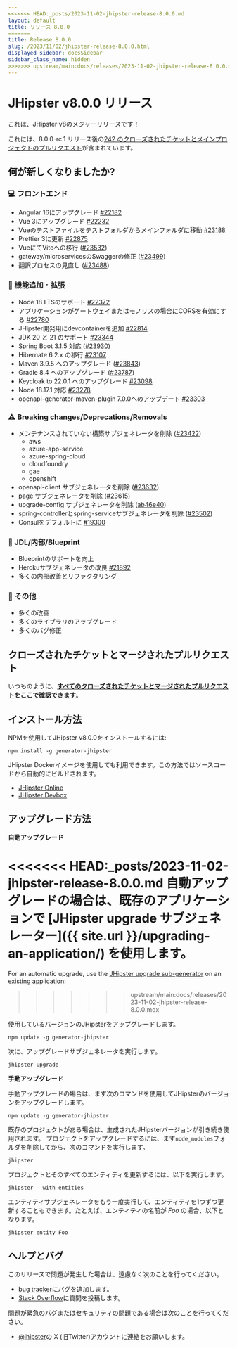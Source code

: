 ```yaml
---
<<<<<<< HEAD:_posts/2023-11-02-jhipster-release-8.0.0.md
layout: default
title: リリース 8.0.0
=======
title: Release 8.0.0
slug: /2023/11/02/jhipster-release-8.0.0.html
displayed_sidebar: docsSidebar
sidebar_class_name: hidden
>>>>>>> upstream/main:docs/releases/2023-11-02-jhipster-release-8.0.0.mdx
---
```


# JHipster v8.0.0 リリース

これは、JHipster v8のメジャーリリースです！

これには、8.0.0-rc.1 リリース後の[242 のクローズされたチケットとメインプロジェクトのプルリクエスト](https://github.com/jhipster/generator-jhipster/issues?q=is:closed+milestone:8.0.0)が含まれています。

## 何が新しくなりましたか?

### :computer: フロントエンド

- Angular 16にアップグレード [#22182](https://github.com/jhipster/generator-jhipster/pull/22182)
- Vue 3にアップグレード [#22232](https://github.com/jhipster/generator-jhipster/pull/22232)
- Vueのテストファイルをテストフォルダからメインフォルダに移動 [#23188](https://github.com/jhipster/generator-jhipster/pull/23188)
- Prettier 3に更新 [#22875](https://github.com/jhipster/generator-jhipster/pull/22875)
- VueにてViteへの移行 ([#23532](https://github.com/jhipster/generator-jhipster/pull/23532))
- gateway/microservicesのSwaggerの修正 ([#23499](https://github.com/jhipster/generator-jhipster/pull/23499))
- 翻訳プロセスの見直し ([#23488](https://github.com/jhipster/generator-jhipster/pull/23488))

### :gem: 機能追加・拡張

- Node 18 LTSのサポート [#22372](https://github.com/jhipster/generator-jhipster/pull/22372)
- アプリケーションがゲートウェイまたはモノリスの場合にCORSを有効にする [#22780](https://github.com/jhipster/generator-jhipster/pull/22780)
- JHipster開発用にdevcontainerを追加 [#22814](https://github.com/jhipster/generator-jhipster/pull/22814)
- JDK 20 と 21 のサポート [#23344](https://github.com/jhipster/generator-jhipster/pull/23344)
- Spring Boot 3.1.5 対応 ([#23930](https://github.com/jhipster/generator-jhipster/pull/23930))
- Hibernate 6.2.x の移行 [#23107](https://github.com/jhipster/generator-jhipster/pull/23107)
- Maven 3.9.5 へのアップグレード ([#23843](https://github.com/jhipster/generator-jhipster/pull/23843))
- Gradle 8.4 へのアップグレード ([#23787](https://github.com/jhipster/generator-jhipster/pull/23787))
- Keycloak to 22.0.1 へのアップグレード [#23098](https://github.com/jhipster/generator-jhipster/pull/23098)
- Node 18.17.1 対応 [#23278](https://github.com/jhipster/generator-jhipster/pull/23278)
- openapi-generator-maven-plugin 7.0.0へのアップデート [#23303](https://github.com/jhipster/generator-jhipster/pull/23303)

### :warning: Breaking changes/Deprecations/Removals

- メンテナンスされていない構築サブジェネレータを削除 ([#23422](https://github.com/jhipster/generator-jhipster/pull/23422))
  - aws
  - azure-app-service
  - azure-spring-cloud
  - cloudfoundry
  - gae
  - openshift
- openapi-client サブジェネレータを削除 ([#23632](https://github.com/jhipster/generator-jhipster/pull/23632))
- page サブジェネレータを削除 ([#23615](https://github.com/jhipster/generator-jhipster/pull/23615))
- upgrade-config サブジェネレータを削除 ([ab46e40](https://github.com/jhipster/generator-jhipster/commit/ab46e40d7013e68a1d82d3578d62a7c29f5b466e))
- spring-controllerとspring-serviceサブジェネレータを削除 ([#23502](https://github.com/jhipster/generator-jhipster/pull/23502))
- Consulをデフォルトに [#19300](https://github.com/jhipster/generator-jhipster/issues/19300)

### :paw_prints: JDL/内部/Blueprint

- Blueprintのサポートを向上
- Herokuサブジェネレータの改良 [#21892](https://github.com/jhipster/generator-jhipster/pull/21892)
- 多くの内部改善とリファクタリング

### :scroll: その他

- 多くの改善
- 多くのライブラリのアップグレード
- 多くのバグ修正

## クローズされたチケットとマージされたプルリクエスト

いつものように、**[すべてのクローズされたチケットとマージされたプルリクエストをここで確認できます](https://github.com/jhipster/generator-jhipster/issues?q=is:closed+milestone:8.0.0)**。

## インストール方法

NPMを使用してJHipster v8.0.0をインストールするには:

```
npm install -g generator-jhipster
```

JHipster Dockerイメージを使用しても利用できます。この方法ではソースコードから自動的にビルドされます。

- [JHipster Online](https://start.jhipster.tech)
- [JHipster Devbox](https://github.com/jhipster/jhipster-devbox)

## アップグレード方法

**自動アップグレード**

<<<<<<< HEAD:_posts/2023-11-02-jhipster-release-8.0.0.md
自動アップグレードの場合は、既存のアプリケーションで [JHipster upgrade サブジェネレーター]({{ site.url }}/upgrading-an-application/) を使用します。
=======
For an automatic upgrade, use the [JHipster upgrade sub-generator](/upgrading-an-application/) on an existing application:
>>>>>>> upstream/main:docs/releases/2023-11-02-jhipster-release-8.0.0.mdx

使用しているバージョンのJHipsterをアップグレードします。

```
npm update -g generator-jhipster
```

次に、アップグレードサブジェネレータを実行します。

```
jhipster upgrade
```

**手動アップグレード**

手動アップグレードの場合は、まず次のコマンドを使用してJHipsterのバージョンをアップグレードします。

```
npm update -g generator-jhipster
```

既存のプロジェクトがある場合は、生成されたJHipsterバージョンが引き続き使用されます。
プロジェクトをアップグレードするには、まず`node_modules`フォルダを削除してから、次のコマンドを実行します。

```
jhipster
```

プロジェクトとそのすべてのエンティティを更新するには、以下を実行します。

```
jhipster --with-entities
```

エンティティサブジェネレータをもう一度実行して、エンティティを1つずつ更新することもできます。たとえば、エンティティの名前が _Foo_ の場合、以下となります。

```
jhipster entity Foo
```

## ヘルプとバグ

このリリースで問題が発生した場合は、遠慮なく次のことを行ってください。

- [bug tracker](https://github.com/jhipster/generator-jhipster/issues?state=open)にバグを追加します。
- [Stack Overflow](http://stackoverflow.com/tags/jhipster/info)に質問を投稿します。

問題が緊急のバグまたはセキュリティの問題である場合は次のことを行ってください。

- [@jhipster](https://twitter.com/jhipster)の X (旧Twitter)アカウントに連絡をお願いします。
